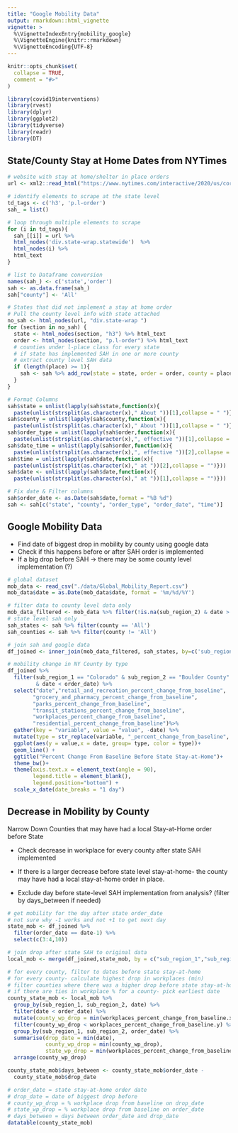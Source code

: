 ```yaml
---
title: "Google Mobility Data"
output: rmarkdown::html_vignette
vignette: >
  %\VignetteIndexEntry{mobility_google}
  %\VignetteEngine{knitr::rmarkdown}
  %\VignetteEncoding{UTF-8}
---
```


```r
knitr::opts_chunk$set(
  collapse = TRUE,
  comment = "#>"
)
```

```r
library(covid19interventions)
library(rvest)
library(dplyr)
library(ggplot2)
library(tidyverse)
library(readr)
library(DT)
```

## State/County Stay at Home Dates from NYTimes
```r
# website with stay at home/shelter in place orders
url <- xml2::read_html("https://www.nytimes.com/interactive/2020/us/coronavirus-stay-at-home-order.html")

# identify elements to scrape at the state level
td_tags <- c('h3', 'p.l-order')
sah_ = list()

# loop through multiple elements to scrape 
for (i in td_tags){
  sah_[[i]] = url %>%
  html_nodes('div.state-wrap.statewide')  %>%
  html_nodes(i) %>% 
  html_text
}

# list to Dataframe conversion
names(sah_) <- c('state','order')
sah <- as.data.frame(sah_)
sah["county"] <- 'All'

# States that did not implement a stay at home order
# Pull the county level info with state attached
no_sah <- html_nodes(url, "div.state-wrap ")
for (section in no_sah) {
  state <- html_nodes(section, "h3") %>% html_text
  order <- html_nodes(section, "p.l-order") %>% html_text
  # counties under l-place class for every state
  # if state has implemented SAH in one or more county
  # extract county level SAH data
  if (length(place) >= 1){
    sah <- sah %>% add_row(state = state, order = order, county = place)
  }
}

# Format Columns
sah$state = unlist(lapply(sah$state,function(x){
  paste(unlist(strsplit(as.character(x)," About "))[1],collapse = " ")}))
sah$county = unlist(lapply(sah$county,function(x){
  paste(unlist(strsplit(as.character(x)," About "))[1],collapse = " ")}))
sah$order_type = unlist(lapply(sah$order,function(x){
  paste(unlist(strsplit(as.character(x),", effective "))[1],collapse = "")}))
sah$date_time = unlist(lapply(sah$order,function(x){
  paste(unlist(strsplit(as.character(x),", effective "))[2],collapse = "")}))
sah$time = unlist(lapply(sah$date,function(x){
  paste(unlist(strsplit(as.character(x)," at "))[2],collapse = "")}))
sah$date <- unlist(lapply(sah$date,function(x){
  paste(unlist(strsplit(as.character(x)," at "))[1],collapse = "")}))

# Fix date & Filter columns
sah$order_date <- as.Date(sah$date,format = "%B %d")
sah <- sah[c("state", "county", "order_type", "order_date", "time")]
```


## Google Mobility Data
- Find date of biggest drop in mobility by county using google data
- Check if this happens before or after SAH order is implemented
- If a big drop before SAH -> there may be some county level implementation (?)
```r
# global dataset
mob_data <- read_csv("./data/Global_Mobility_Report.csv")
mob_data$date = as.Date(mob_data$date, format = '%m/%d/%Y')

# filter data to county level data only
mob_data_filtered <- mob_data %>% filter(!is.na(sub_region_2) & date > "2020-03-01")
# state level sah only
sah_states <- sah %>% filter(county == 'All')
sah_counties <- sah %>% filter(county != 'All')

# join sah and google data
df_joined <- inner_join(mob_data_filtered, sah_states, by=c('sub_region_1' = c('state')))

# mobility change in NY County by type
df_joined %>% 
  filter(sub_region_1 == "Colorado" & sub_region_2 == "Boulder County" 
         & date < order_date) %>%
  select("date","retail_and_recreation_percent_change_from_baseline",
        "grocery_and_pharmacy_percent_change_from_baseline",
        "parks_percent_change_from_baseline",
        "transit_stations_percent_change_from_baseline",
        "workplaces_percent_change_from_baseline",
        "residential_percent_change_from_baseline")%>%
  gather(key = "variable", value = "value", -date) %>% 
  mutate(type = str_replace(variable, "_percent_change_from_baseline", ""))%>%
  ggplot(aes(y = value,x = date, group= type, color = type))+
  geom_line() +
  ggtitle("Percent Change From Baseline Before State Stay-at-Home")+
  theme_bw()+
  theme(axis.text.x = element_text(angle = 90), 
        legend.title = element_blank(),
        legend.position="bottom") +
  scale_x_date(date_breaks = "1 day")
```


## Decrease in Mobility by County
Narrow Down Counties that may have had a local Stay-at-Home order before State

- Check decrease in workplace for every county after state SAH implemented

- If there is a larger decrease before state level stay-at-home- the county may have had a local stay-at-home order in place.

- Exclude day before state-level SAH implementation from analysis? (filter by days_between if needed)
```r
# get mobility for the day after state order_date
# not sure why -1 works and not +1 to get next day
state_mob <- df_joined %>% 
  filter(order_date == date-1) %>% 
  select(c(3:4,10))

# join drop after state SAH to original data
local_mob <- merge(df_joined,state_mob, by = c("sub_region_1","sub_region_2"))

# for every county, filter to dates before state stay-at-home
# for every county- calculate highest drop in workplaces (min)
# filter counties where there was a higher drop before state stay-at-home
# if there are ties in workplace % for a county- pick earliest date
county_state_mob <- local_mob %>% 
  group_by(sub_region_1, sub_region_2, date) %>% 
  filter(date < order_date) %>% 
  mutate(county_wp_drop = min(workplaces_percent_change_from_baseline.x)) %>% 
  filter(county_wp_drop < workplaces_percent_change_from_baseline.y) %>% 
  group_by(sub_region_1, sub_region_2, order_date) %>% 
  summarise(drop_date = min(date), 
            county_wp_drop = min(county_wp_drop),
            state_wp_drop = min(workplaces_percent_change_from_baseline.y)) %>% 
  arrange(county_wp_drop)

county_state_mob$days_between <- county_state_mob$order_date - 
  county_state_mob$drop_date
```

```r
# order_date = state stay-at-home order date
# drop_date = date of biggest drop before 
# county_wp_drop = % workplace drop from baseline on drop_date
# state_wp_drop = % workplace drop from baseline on order_date
# days_between = days between order_date and drop_date
datatable(county_state_mob)
```

